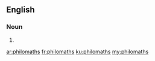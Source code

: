 ==English==

===Noun===
{{head|en|noun plural form}}

# {{plural of|philomath|lang=en}}

[[ar:philomaths]]
[[fr:philomaths]]
[[ku:philomaths]]
[[my:philomaths]]